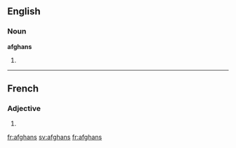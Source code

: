 ==English==

===Noun===
'''afghans'''

# {{plural of|[[afghan]]}}

----

==French==

===Adjective===
{{fr-adj-form}} {{m|p}}

# {{form of|masculine plural|afghan|lang=French}}

[[fr:afghans]]
[[sv:afghans]]
[[fr:afghans]]